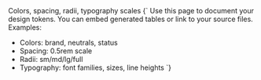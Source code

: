 
<Meta title='Foundations/Tokens' of={TokensStories} />

<Title>Design Tokens</Title>
<Subtitle>Colors, spacing, radii, typography scales</Subtitle>

<Markdown>
{`
Use this page to document your design tokens. You can embed generated tables
or link to your source files. Examples:

- Colors: brand, neutrals, status
- Spacing: 0.5rem scale
- Radii: sm/md/lg/full
- Typography: font families, sizes, line heights
  `}
  </Markdown>
